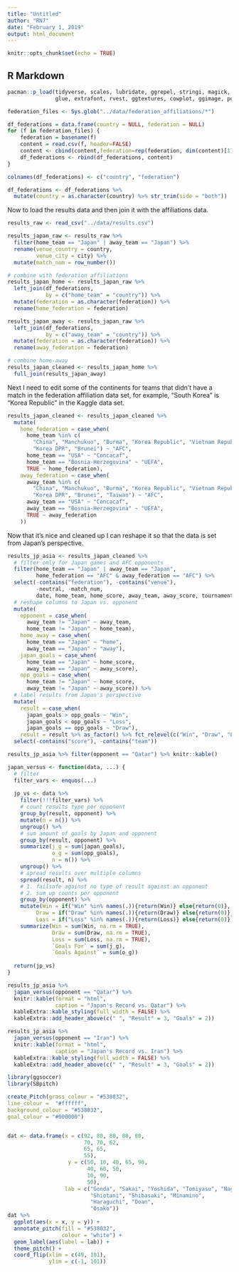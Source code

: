 ```yaml
---
title: "Untitled"
author: "RN7"
date: "February 1, 2019"
output: html_document
---
```


```r
knitr::opts_chunk$set(echo = TRUE)
```

## R Markdown

```r
pacman::p_load(tidyverse, scales, lubridate, ggrepel, stringi, magick, 
               glue, extrafont, rvest, ggtextures, cowplot, ggimage, polite)
```

```r
federation_files <- Sys.glob("../data/federation_affiliations/*")

df_federations = data.frame(country = NULL, federation = NULL)
for (f in federation_files) {
    federation = basename(f)
    content = read.csv(f, header=FALSE)
    content <- cbind(content,federation=rep(federation, dim(content)[1]))
    df_federations <- rbind(df_federations, content)
}

colnames(df_federations) <- c("country", "federation")

df_federations <- df_federations %>% 
  mutate(country = as.character(country) %>% str_trim(side = "both"))
```

Now to load the results data and then join it with the affiliations data.

```r
results_raw <- read_csv("../data/results.csv")

results_japan_raw <- results_raw %>% 
  filter(home_team == "Japan" | away_team == "Japan") %>% 
  rename(venue_country = country, 
         venue_city = city) %>% 
  mutate(match_num = row_number())

# combine with federation affiliations
results_japan_home <- results_japan_raw %>% 
  left_join(df_federations, 
            by = c("home_team" = "country")) %>% 
  mutate(federation = as.character(federation)) %>% 
  rename(home_federation = federation) 

results_japan_away <- results_japan_raw %>% 
  left_join(df_federations, 
            by = c("away_team" = "country")) %>% 
  mutate(federation = as.character(federation)) %>% 
  rename(away_federation = federation)

# combine home-away
results_japan_cleaned <- results_japan_home %>% 
  full_join(results_japan_away)
```

Next I need to edit some of the continents for teams that didn't have a match in the federation affiliation data set, for example, "South Korea" is "Korea Republic" in the Kaggle data set.

```r
results_japan_cleaned <- results_japan_cleaned %>% 
  mutate(
    home_federation = case_when(
      home_team %in% c(
        "China", "Manchukuo", "Burma", "Korea Republic", "Vietnam Republic",
        "Korea DPR", "Brunei") ~ "AFC",
      home_team == "USA" ~ "Concacaf",
      home_team == "Bosnia-Herzegovina" ~ "UEFA",
      TRUE ~ home_federation),
    away_federation = case_when(
      away_team %in% c(
        "China", "Manchukuo", "Burma", "Korea Republic", "Vietnam Republic",
        "Korea DPR", "Brunei", "Taiwan") ~ "AFC",
      away_team == "USA" ~ "Concacaf",
      away_team == "Bosnia-Herzegovina" ~ "UEFA",
      TRUE ~ away_federation
    ))
```

Now that it's nice and cleaned up I can reshape it so that the data is set from Japan's perspective.

```r
results_jp_asia <- results_japan_cleaned %>% 
  # filter only for Japan games and AFC opponents
  filter(home_team == "Japan" | away_team == "Japan",
         home_federation == "AFC" & away_federation == "AFC") %>% 
  select(-contains("federation"), -contains("venue"),
         -neutral, -match_num,
         date, home_team, home_score, away_team, away_score, tournament) %>% 
  # reshape columns to Japan vs. opponent
  mutate(
    opponent = case_when(
      away_team != "Japan" ~ away_team,
      home_team != "Japan" ~ home_team),
    home_away = case_when(
      home_team == "Japan" ~ "home",
      away_team == "Japan" ~ "away"),
    japan_goals = case_when(
      home_team == "Japan" ~ home_score,
      away_team == "Japan" ~ away_score),
    opp_goals = case_when(
      home_team != "Japan" ~ home_score,
      away_team != "Japan" ~ away_score)) %>% 
  # label results from Japan's perspective
  mutate(
    result = case_when(
      japan_goals > opp_goals ~ "Win",
      japan_goals < opp_goals ~ "Loss",
      japan_goals == opp_goals ~ "Draw"),
    result = result %>% as_factor() %>% fct_relevel(c("Win", "Draw", "Loss"))) %>% 
  select(-contains("score"), -contains("team"))
```


```r
results_jp_asia %>% filter(opponent == "Qatar") %>% knitr::kable()
```


```r
japan_versus <- function(data, ...) {
  # filter 
  filter_vars <- enquos(...)
  
  jp_vs <- data %>% 
    filter(!!!filter_vars) %>% 
    # count results type per opponent
    group_by(result, opponent) %>% 
    mutate(n = n()) %>% 
    ungroup() %>% 
    # sum amount of goals by Japan and opponent
    group_by(result, opponent) %>% 
    summarize(j_g = sum(japan_goals),
              o_g = sum(opp_goals),
              n = n()) %>% 
    ungroup() %>% 
    # spread results over multiple columns
    spread(result, n) %>% 
    # 1. failsafe against no type of result against an opponent
    # 2. sum up counts per opponent
    group_by(opponent) %>% 
    mutate(Win = if("Win" %in% names(.)){return(Win)} else{return(0)},
         Draw = if("Draw" %in% names(.)){return(Draw)} else{return(0)},
         Loss = if("Loss" %in% names(.)){return(Loss)} else{return(0)}) %>% 
    summarize(Win = sum(Win, na.rm = TRUE),
              Draw = sum(Draw, na.rm = TRUE),
              Loss = sum(Loss, na.rm = TRUE),
              `Goals For` = sum(j_g),
              `Goals Against` = sum(o_g))
  
  return(jp_vs)
}
```



```r
results_jp_asia %>% 
  japan_versus(opponent == "Qatar") %>% 
  knitr::kable(format = "html",
               caption = "Japan's Record vs. Qatar") %>% 
  kableExtra::kable_styling(full_width = FALSE) %>% 
  kableExtra::add_header_above(c(" ", "Result" = 3, "Goals" = 2))
```

```r
results_jp_asia %>% 
  japan_versus(opponent == "Iran") %>% 
  knitr::kable(format = "html",
               caption = "Japan's Record vs. Iran") %>% 
  kableExtra::kable_styling(full_width = FALSE) %>% 
  kableExtra::add_header_above(c(" ", "Result" = 3, "Goals" = 2))
```





```r
library(ggsoccer)
library(SBpitch)

create_Pitch(grass_colour = "#538032", 
line_colour =  "#ffffff", 
background_colour = "#538032", 
goal_colour = "#000000")


dat <- data.frame(x = c(92, 80, 80, 80, 80, 
                        70, 70, 62,
                        65, 65,
                        55),
                   y = c(50, 10, 40, 65, 90, 
                         40, 60, 50,
                         10, 90,
                         50),
                  lab = c("Gonda", "Sakai", "Yoshida", "Tomiyasu", "Nagatomo",
                          "Shiotani", "Shibasaki", "Minamino",
                          "Haraguchi", "Doan",
                          "Osako"))
dat %>%
  ggplot(aes(x = x, y = y)) +
  annotate_pitch(fill = "#538032", 
                 colour = "white") +
  geom_label(aes(label = lab)) +
  theme_pitch() +
  coord_flip(xlim = c(49, 101),
             ylim = c(-1, 101))
```

